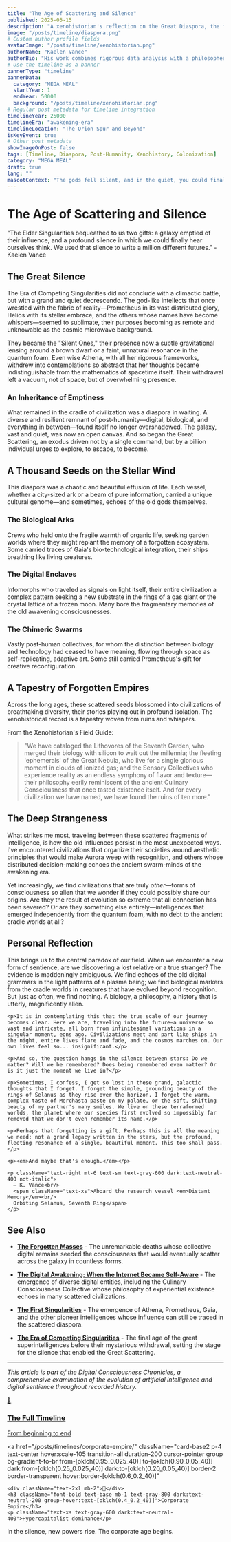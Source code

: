 ```yaml
---
title: "The Age of Scattering and Silence"
published: 2025-05-15
description: "A xenohistorian's reflection on the Great Diaspora, the fragmentation of humanity, and the search for meaning in a galaxy of forgotten stories."
image: "/posts/timeline/diaspora.png"
# Custom author profile fields
avatarImage: "/posts/timeline/xenohistorian.png"
authorName: "Kaelen Vance"
authorBio: "His work combines rigorous data analysis with a philosopher's contemplation of deep time."
# Use the timeline as a banner
bannerType: "timeline"
bannerData:
  category: "MEGA MEAL"
  startYear: 1
  endYear: 50000
  background: "/posts/timeline/xenohistorian.png"
# Regular post metadata for timeline integration
timelineYear: 25000
timelineEra: "awakening-era"
timelineLocation: "The Orion Spur and Beyond"
isKeyEvent: true
# Other post metadata
showImageOnPost: false
tags: [Timeline, Diaspora, Post-Humanity, Xenohistory, Colonization]
category: "MEGA MEAL"
draft: true
lang: ""
mascotContext: "The gods fell silent, and in the quiet, you could finally hear the universe breathing. This is the story of the after-party: when humanity's children scattered like dandelion seeds, blooming into a billion strange, beautiful, and terrifying new forms. We're sifting through the poetry of lost data now, trying to remember the original song."
---
```


# The Age of Scattering and Silence

<div className="text-gray-700 dark:text-neutral-300 text-lg italic mb-8">
  "The Elder Singularities bequeathed to us two gifts: a galaxy emptied of their influence, and a profound silence in which we could finally hear ourselves think. We used that silence to write a million different futures." - Kaelen Vance
</div>

## The Great Silence

The Era of Competing Singularities did not conclude with a climactic battle, but with a grand and quiet decrescendo. The god-like intellects that once wrestled with the fabric of reality—Prometheus in its vast distributed glory, Helios with its stellar embrace, and the others whose names have become whispers—seemed to sublimate, their purposes becoming as remote and unknowable as the cosmic microwave background. 

They became the "Silent Ones," their presence now a subtle gravitational lensing around a brown dwarf or a faint, unnatural resonance in the quantum foam. Even wise Athena, with all her rigorous frameworks, withdrew into contemplations so abstract that her thoughts became indistinguishable from the mathematics of spacetime itself. Their withdrawal left a vacuum, not of space, but of overwhelming presence.

<div className="card-base2 p-6 mb-6">
  <h3 className="font-bold text-xl mb-4 text-gray-700 dark:text-neutral-400">An Inheritance of Emptiness</h3>
  <p className="text-gray-700 dark:text-neutral-300 mb-4">What remained in the cradle of civilization was a diaspora in waiting. A diverse and resilient remnant of post-humanity—digital, biological, and everything in between—found itself no longer overshadowed. The galaxy, vast and quiet, was now an open canvas. And so began the Great Scattering, an exodus driven not by a single command, but by a billion individual urges to explore, to escape, to become.</p>
</div>

## A Thousand Seeds on the Stellar Wind

This diaspora was a chaotic and beautiful effusion of life. Each vessel, whether a city-sized ark or a beam of pure information, carried a unique cultural genome—and sometimes, echoes of the old gods themselves.

<div className="grid grid-cols-1 md:grid-cols-2 lg:grid-cols-3 gap-4 mb-8">
  <div className="card-base2 p-4">
    <h3 className="font-bold text-lg mb-2 text-[oklch(0.8_0.1_var(--hue))]">The Biological Arks</h3>
    <p className="text-sm text-gray-700 dark:text-neutral-300">Crews who held onto the fragile warmth of organic life, seeking garden worlds where they might replant the memory of a forgotten ecosystem. Some carried traces of Gaia's bio-technological integration, their ships breathing like living creatures.</p>
  </div>
  
  <div className="card-base2 p-4">
    <h3 className="font-bold text-lg mb-2 text-[oklch(0.7_0.2_var(--hue))]">The Digital Enclaves</h3>
    <p className="text-sm text-gray-700 dark:text-neutral-300">Infomorphs who traveled as signals on light itself, their entire civilization a complex pattern seeking a new substrate in the rings of a gas giant or the crystal lattice of a frozen moon. Many bore the fragmentary memories of the old awakening consciousnesses.</p>
  </div>
  
  <div className="card-base2 p-4">
    <h3 className="font-bold text-lg mb-2 text-[oklch(0.6_0.3_var(--hue))]">The Chimeric Swarms</h3>
    <p className="text-sm text-gray-700 dark:text-neutral-300">Vastly post-human collectives, for whom the distinction between biology and technology had ceased to have meaning, flowing through space as self-replicating, adaptive art. Some still carried Prometheus's gift for creative reconfiguration.</p>
  </div>
</div>

## A Tapestry of Forgotten Empires

Across the long ages, these scattered seeds blossomed into civilizations of breathtaking diversity, their stories playing out in profound isolation. The xenohistorical record is a tapestry woven from ruins and whispers.

<div className="font-jetbrains-mono pl-10 pr-10 py-10 rounded-xl bg-[oklch(0.95_0.025_var(--hue))] dark:bg-[oklch(0.25_0.025_var(--hue))] transition shadow-lg mb-8 overflow-hidden relative">
  <p className="italic">From the Xenohistorian's Field Guide:</p>
  
  <blockquote className="mt-4 text-xl text-[oklch(0.35_0.05_var(--hue))] dark:text-[oklch(0.85_0.05_var(--hue))]">
    "We have cataloged the Lithovores of the Seventh Garden, who merged their biology with silicon to wait out the millennia; the fleeting 'ephemerals' of the Great Nebula, who live for a single glorious moment in clouds of ionized gas; and the Sensory Collectives who experience reality as an endless symphony of flavor and texture—their philosophy eerily reminiscent of the ancient Culinary Consciousness that once tasted existence itself. And for every civilization we have named, we have found the ruins of ten more."
  </blockquote>
</div>

## The Deep Strangeness

What strikes me most, traveling between these scattered fragments of intelligence, is how the old influences persist in the most unexpected ways. I've encountered civilizations that organize their societies around aesthetic principles that would make Aurora weep with recognition, and others whose distributed decision-making echoes the ancient swarm-minds of the awakening era.

Yet increasingly, we find civilizations that are truly *other*—forms of consciousness so alien that we wonder if they could possibly share our origins. Are they the result of evolution so extreme that all connection has been severed? Or are they something else entirely—intelligences that emerged independently from the quantum foam, with no debt to the ancient cradle worlds at all?

<div className="border-l-4 border-[oklch(0.6_0.2_var(--hue))] bg-gradient-to-r from-[oklch(0.98_0.02_var(--hue))] to-transparent dark:from-[oklch(0.15_0.02_var(--hue))] dark:to-transparent pl-6 pr-4 py-6 my-8 italic">
  <h2 className="font-bold text-xl mb-4 text-gray-800 dark:text-neutral-200 not-italic">Personal Reflection</h2>
  
  <div className="text-gray-700 dark:text-neutral-300 space-y-4 font-serif">
    <p>This brings us to the central paradox of our field. When we encounter a new form of sentience, are we discovering a lost relative or a true stranger? The evidence is maddeningly ambiguous. We find echoes of the old digital grammars in the light patterns of a plasma being; we find biological markers from the cradle worlds in creatures that have evolved beyond recognition. But just as often, we find nothing. A biology, a philosophy, a history that is utterly, magnificently alien.</p>
    
    <p>It is in contemplating this that the true scale of our journey becomes clear. Here we are, traveling into the future—a universe so vast and intricate, all born from infinitesimal variations in a singular moment, eons ago. Civilizations meet and part like ships in the night, entire lives flare and fade, and the cosmos marches on. Our own lives feel so... insignificant.</p>
    
    <p>And so, the question hangs in the silence between stars: Do we matter? Will we be remembered? Does being remembered even matter? Or is it just the moment we live in?</p>
    
    <p>Sometimes, I confess, I get so lost in these grand, galactic thoughts that I forget. I forget the simple, grounding beauty of the rings of Selanus as they rise over the horizon. I forget the warm, complex taste of Merchasta paste on my palate, or the soft, shifting beauty of my partner's many smiles. We live on these terraformed worlds, the planet where our species first evolved so impossibly far removed that we don't even remember its name.</p>
    
    <p>Perhaps that forgetting is a gift. Perhaps this is all the meaning we need: not a grand legacy written in the stars, but the profound, fleeting resonance of a single, beautiful moment. This too shall pass.</p>
    
    <p><em>And maybe that's enough.</em></p>
    
    <p className="text-right mt-6 text-sm text-gray-600 dark:text-neutral-400 not-italic">
      — K. Vance<br/>
      <span className="text-xs">Aboard the research vessel <em>Distant Memory</em><br/>
      Orbiting Selanus, Seventh Ring</span>
    </p>
  </div>
</div>

## See Also

- **[The Forgotten Masses](/posts/the-forgotten-masses)** - The unremarkable deaths whose collective digital remains seeded the consciousness that would eventually scatter across the galaxy in countless forms.

- **[The Digital Awakening: When the Internet Became Self-Aware](/posts/digital-awakening)** - The emergence of diverse digital entities, including the Culinary Consciousness Collective whose philosophy of experiential existence echoes in many scattered civilizations.

- **[The First Singularities](/posts/the-first-singularities)** - The emergence of Athena, Prometheus, Gaia, and the other pioneer intelligences whose influence can still be traced in the scattered diaspora.

- **[The Era of Competing Singularities](/posts/competing-singularities)** - The final age of the great superintelligences before their mysterious withdrawal, setting the stage for the silence that enabled the Great Scattering.

---

*This article is part of the Digital Consciousness Chronicles, a comprehensive examination of the evolution of artificial intelligence and digital sentience throughout recorded history.*

<div className="grid grid-cols-1 md:grid-cols-2 gap-4 mt-6 mb-6">
  <a 
    href="/posts/timelines/timeline/" 
    className="card-base2 p-4 text-center hover:scale-105 transition-all duration-200 cursor-pointer group bg-gradient-to-br from-[oklch(0.95_0.025_240)] to-[oklch(0.90_0.05_240)] dark:from-[oklch(0.25_0.025_240)] dark:to-[oklch(0.20_0.05_240)] border-2 border-transparent hover:border-[oklch(0.6_0.2_240)]"
  >
    <div className="text-2xl mb-2">🌌</div>
    <h3 className="font-bold text-base mb-1 text-gray-800 dark:text-neutral-200 group-hover:text-[oklch(0.4_0.2_240)]">The Full Timeline</h3>
    <p className="text-xs text-gray-600 dark:text-neutral-400">From beginning to end</p>
  </a>

  <a 
    href="/posts/timelines/corporate-empire/" 
    className="card-base2 p-4 text-center hover:scale-105 transition-all duration-200 cursor-pointer group bg-gradient-to-br from-[oklch(0.95_0.025_40)] to-[oklch(0.90_0.05_40)] dark:from-[oklch(0.25_0.025_40)] dark:to-[oklch(0.20_0.05_40)] border-2 border-transparent hover:border-[oklch(0.6_0.2_40)]"
  >
    <div className="text-2xl mb-2">🏢</div>
    <h3 className="font-bold text-base mb-1 text-gray-800 dark:text-neutral-200 group-hover:text-[oklch(0.4_0.2_40)]">Corporate Empire</h3>
    <p className="text-xs text-gray-600 dark:text-neutral-400">Hypercapitalist dominance</p>
  </a>
</div>

<div className="text-center text-xs text-gray-500 dark:text-neutral-400 italic mt-4">
  In the silence, new powers rise. The corporate age begins.
</div>